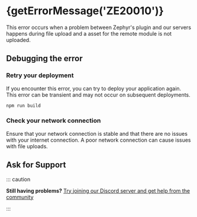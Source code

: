 
# {getErrorMessage('ZE20010')}

<ErrorInfo code="ZE20010" browser />

This error occurs when a problem between Zephyr's plugin and our servers happens during file upload and a asset for the remote module is not uploaded.

## Debugging the error

<Steps>

### Retry your deployment

If you encounter this error, you can try to deploy your application again. This error can be transient and may not occur on subsequent deployments.

```bash
npm run build
```

### Check your network connection

Ensure that your network connection is stable and that there are no issues with your internet connection. A poor network connection can cause issues with file uploads.

</Steps>

## Ask for Support

::: caution

**Still having problems?** [Try joining our Discord server and get help from the community](https://zephyr-cloud.io/discord)

:::
